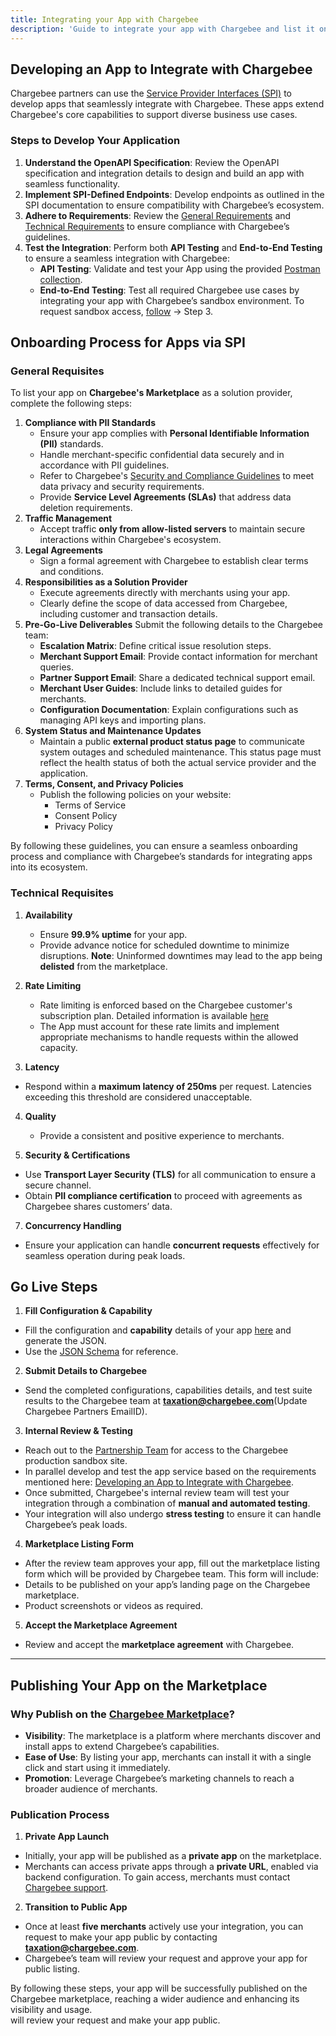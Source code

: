 ```yaml
---
title: Integrating your App with Chargebee
description: 'Guide to integrate your app with Chargebee and list it on Chargebee’s marketplace.'
---
```


## Developing an App to Integrate with Chargebee

Chargebee partners can use the [Service Provider Interfaces (SPI)](https://spidocs.chargebee.com/api-reference/partner-spi/overview) to develop apps that seamlessly integrate with Chargebee. These apps extend Chargebee's core capabilities to support diverse business use cases.

### Steps to Develop Your Application

1. **Understand the OpenAPI Specification**: Review the OpenAPI specification and integration details to design and build an app with seamless functionality.
2. **Implement SPI-Defined Endpoints**: Develop endpoints as outlined in the SPI documentation to ensure compatibility with Chargebee’s ecosystem.
3. **Adhere to Requirements**: Review the [General Requirements](#general-requisites) and [Technical Requirements](#technical-requisites) to ensure compliance with Chargebee’s guidelines.
4. **Test the Integration**: Perform both **API Testing** and **End-to-End Testing** to ensure a seamless integration with Chargebee:
    - **API Testing**: Validate and test your App using the provided [Postman collection](https://www.postman.com/chargebee/chargebee-partners/overview).
    - **End-to-End Testing**: Test all required Chargebee use cases by integrating your app with Chargebee’s sandbox environment. To request sandbox access, [follow](#go-live-steps) -> Step 3.
    
## Onboarding Process for Apps via SPI

### General Requisites

To list your app on **Chargebee's Marketplace** as a solution provider, complete the following steps:

1.  **Compliance with PII Standards**
    -   Ensure your app complies with **Personal Identifiable Information (PII)** standards.
    -   Handle merchant-specific confidential data securely and in accordance with PII guidelines.
    -   Refer to Chargebee's [Security and Compliance Guidelines](https://www.chargebee.com/security/) to meet data privacy and security requirements.
    - Provide **Service Level Agreements (SLAs)** that address data deletion requirements.
2.  **Traffic Management**
    -   Accept traffic **only from allow-listed servers** to maintain secure interactions within Chargebee's ecosystem.
3.  **Legal Agreements**
    -   Sign a formal agreement with Chargebee to establish clear terms and conditions.
4.  **Responsibilities as a Solution Provider**
    -   Execute agreements directly with merchants using your app.
    -   Clearly define the scope of data accessed from Chargebee, including customer and transaction details.
5.  **Pre-Go-Live Deliverables**
    Submit the following details to the Chargebee team:
    -   **Escalation Matrix**: Define critical issue resolution steps.
    -   **Merchant Support Email**: Provide contact information for merchant queries.
    -   **Partner Support Email**: Share a dedicated technical support email.
    -   **Merchant User Guides**: Include links to detailed guides for merchants.
    -   **Configuration Documentation**: Explain configurations such as managing API keys and importing plans.
6.  **System Status and Maintenance Updates**
    -   Maintain a public **external product status page** to communicate system outages and scheduled maintenance. This status page must reflect the health status of both the actual service provider and the application.
7.  **Terms, Consent, and Privacy Policies**
    -   Publish the following policies on your website:
        -   Terms of Service
        -   Consent Policy
        -   Privacy Policy

By following these guidelines, you can ensure a seamless onboarding process and compliance with Chargebee’s standards for integrating apps into its ecosystem.

### Technical Requisites

1.  **Availability**
      - Ensure **99.9% uptime** for your app.
      - Provide advance notice for scheduled downtime to minimize disruptions.
      **Note**: Uninformed downtimes may lead to the app being **delisted** from the marketplace. 

2. **Rate Limiting**
    - Rate limiting is enforced based on the Chargebee customer's subscription plan. Detailed information is available [here](https://apidocs.chargebee.com/docs/api/error-handling?lang=curl#api_rate_limits)
    - The App must account for these rate limits and implement appropriate mechanisms to handle requests within the allowed capacity.

3. **Latency**
- Respond within a **maximum latency of 250ms** per request. Latencies exceeding this threshold are considered unacceptable.

4. **Quality**
    - Provide a consistent and positive experience to merchants.

6. **Security & Certifications**
  - Use **Transport Layer Security (TLS)** for all communication to ensure a secure channel.
  - Obtain **PII compliance certification** to proceed with agreements as Chargebee shares customers’ data.

7. **Concurrency Handling**
  - Ensure your application can handle **concurrent requests** effectively for seamless operation during peak loads.

## Go Live Steps

1. **Fill Configuration & Capability**
  - Fill the configuration and **capability** details of your app [here](https://tinyurl.com/cb-partner-app-registration) and generate the JSON.
  - Use the [JSON Schema](https://github.com/chargebee/cb-partner-spi/blob/main/spec/capabilities/tax-provider.schema.json) for reference.

2. **Submit Details to Chargebee**
  - Send the completed configurations, capabilities details, and test suite results to the Chargebee team at **taxation@chargebee.com**(Update Chargebee Partners EmailID).

3. **Internal Review & Testing**
  - Reach out to the [Partnership Team](mailto:partnerships@chargebee.com) for access to the Chargebee production sandbox site.
  - In parallel develop and test the app service based on the requirements mentioned here: [Developing an App to Integrate with Chargebee](#developing-an-app-to-integrate-with-chargebee).
  - Once submitted, Chargebee's internal review team will test your integration through a combination of **manual and automated testing**.
  - Your integration will also undergo **stress testing** to ensure it can handle Chargebee’s peak loads.
  

4. **Marketplace Listing Form**
  - After the review team approves your app, fill out the marketplace listing form which will be provided by Chargebee team. This form will include:
  - Details to be published on your app’s landing page on the Chargebee marketplace.
  - Product screenshots or videos as required.

5. **Accept the Marketplace Agreement**
  - Review and accept the **marketplace agreement** with Chargebee.

---

## Publishing Your App on the Marketplace

### Why Publish on the [Chargebee Marketplace](https://marketplace.chargebee.com/)?
- **Visibility**: The marketplace is a platform where merchants discover and install apps to extend Chargebee’s capabilities.
- **Ease of Use**: By listing your app, merchants can install it with a single click and start using it immediately.
- **Promotion**: Leverage Chargebee’s marketing channels to reach a broader audience of merchants.

### Publication Process
1. **Private App Launch**
  - Initially, your app will be published as a **private app** on the marketplace.
  - Merchants can access private apps through a **private URL**, enabled via backend configuration.
    To gain access, merchants must contact [Chargebee support](https://support.chargebee.com/support/home).

2. **Transition to Public App**
  - Once at least **five merchants** actively use your integration, you can request to make your app public by contacting **taxation@chargebee.com**.
  - Chargebee’s team will review your request and approve your app for public listing.

By following these steps, your app will be successfully published on the Chargebee marketplace, reaching a wider audience and enhancing its visibility and usage.  
will review your request and make your app public.
